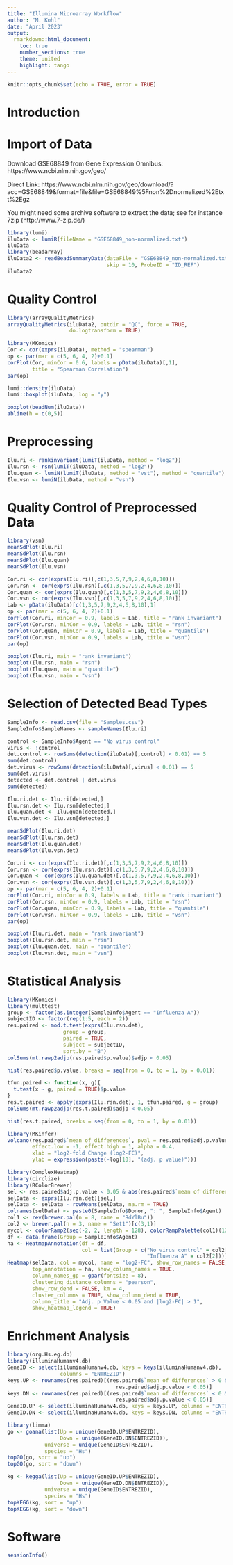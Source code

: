 ```yaml
---
title: "Illumina Microarray Workflow"
author: "M. Kohl"
date: "April 2023"
output:
  rmarkdown::html_document:
    toc: true
    number_sections: true
    theme: united
    highlight: tango
---
```


```r
knitr::opts_chunk$set(echo = TRUE, error = TRUE)
```


# Introduction


# Import of Data

Download GSE68849 from Gene Expression Omnibus:
https://www.ncbi.nlm.nih.gov/geo/

Direct Link:
https://www.ncbi.nlm.nih.gov/geo/download/?acc=GSE68849&format=file&file=GSE68849%5Fnon%2Dnormalized%2Etxt%2Egz

You might need some archive software to extract the data; see for instance
7zip (http://www.7-zip.de/)


```r
library(lumi)
iluData <- lumiR(fileName = "GSE68849_non-normalized.txt")
iluData
library(beadarray)
iluData2 <- readBeadSummaryData(dataFile = "GSE68849_non-normalized.txt", 
                                skip = 10, ProbeID = "ID_REF")
iluData2
```


# Quality Control

```r
library(arrayQualityMetrics)
arrayQualityMetrics(iluData2, outdir = "QC", force = TRUE,
                    do.logtransform = TRUE)
```


```r
library(MKomics)
Cor <- cor(exprs(iluData), method = "spearman")
op <- par(mar = c(5, 6, 4, 2)+0.1)
corPlot(Cor, minCor = 0.6, labels = pData(iluData)[,1], 
        title = "Spearman Correlation")
par(op)
```


```r
lumi::density(iluData)
lumi::boxplot(iluData, log = "y")
```


```r
boxplot(beadNum(iluData))
abline(h = c(0,5))
```


# Preprocessing

```r
Ilu.ri <- rankinvariant(lumiT(iluData, method = "log2"))
Ilu.rsn <- rsn(lumiT(iluData, method = "log2"))
Ilu.quan <- lumiN(lumiT(iluData, method = "vst"), method = "quantile")
Ilu.vsn <- lumiN(iluData, method = "vsn")
```


# Quality Control of Preprocessed Data

```r
library(vsn)
meanSdPlot(Ilu.ri)
meanSdPlot(Ilu.rsn)
meanSdPlot(Ilu.quan)
meanSdPlot(Ilu.vsn)
```


```r
Cor.ri <- cor(exprs(Ilu.ri)[,c(1,3,5,7,9,2,4,6,8,10)])
Cor.rsn <- cor(exprs(Ilu.rsn)[,c(1,3,5,7,9,2,4,6,8,10)])
Cor.quan <- cor(exprs(Ilu.quan)[,c(1,3,5,7,9,2,4,6,8,10)])
Cor.vsn <- cor(exprs(Ilu.vsn)[,c(1,3,5,7,9,2,4,6,8,10)])
Lab <- pData(iluData)[c(1,3,5,7,9,2,4,6,8,10),1]
op <- par(mar = c(5, 6, 4, 2)+0.1)
corPlot(Cor.ri, minCor = 0.9, labels = Lab, title = "rank invariant")
corPlot(Cor.rsn, minCor = 0.9, labels = Lab, title = "rsn")
corPlot(Cor.quan, minCor = 0.9, labels = Lab, title = "quantile")
corPlot(Cor.vsn, minCor = 0.9, labels = Lab, title = "vsn")
par(op)
```


```r
boxplot(Ilu.ri, main = "rank invariant")
boxplot(Ilu.rsn, main = "rsn")
boxplot(Ilu.quan, main = "quantile")
boxplot(Ilu.vsn, main = "vsn")
```


# Selection of Detected Bead Types

```r
SampleInfo <- read.csv(file = "Samples.csv")
SampleInfo$SampleNames <- sampleNames(Ilu.ri)
```


```r
control <- SampleInfo$Agent == "No virus control"
virus <- !control
det.control <- rowSums(detection(iluData)[,control] < 0.01) == 5
sum(det.control)
det.virus <- rowSums(detection(iluData)[,virus] < 0.01) == 5
sum(det.virus)
detected <- det.control | det.virus
sum(detected)
```


```r
Ilu.ri.det <- Ilu.ri[detected,]
Ilu.rsn.det <- Ilu.rsn[detected,]
Ilu.quan.det <- Ilu.quan[detected,]
Ilu.vsn.det <- Ilu.vsn[detected,]
```

```r
meanSdPlot(Ilu.ri.det)
meanSdPlot(Ilu.rsn.det)
meanSdPlot(Ilu.quan.det)
meanSdPlot(Ilu.vsn.det)
```


```r
Cor.ri <- cor(exprs(Ilu.ri.det)[,c(1,3,5,7,9,2,4,6,8,10)])
Cor.rsn <- cor(exprs(Ilu.rsn.det)[,c(1,3,5,7,9,2,4,6,8,10)])
Cor.quan <- cor(exprs(Ilu.quan.det)[,c(1,3,5,7,9,2,4,6,8,10)])
Cor.vsn <- cor(exprs(Ilu.vsn.det)[,c(1,3,5,7,9,2,4,6,8,10)])
op <- par(mar = c(5, 6, 4, 2)+0.1)
corPlot(Cor.ri, minCor = 0.9, labels = Lab, title = "rank invariant")
corPlot(Cor.rsn, minCor = 0.9, labels = Lab, title = "rsn")
corPlot(Cor.quan, minCor = 0.9, labels = Lab, title = "quantile")
corPlot(Cor.vsn, minCor = 0.9, labels = Lab, title = "vsn")
par(op)
```


```r
boxplot(Ilu.ri.det, main = "rank invariant")
boxplot(Ilu.rsn.det, main = "rsn")
boxplot(Ilu.quan.det, main = "quantile")
boxplot(Ilu.vsn.det, main = "vsn")
```


# Statistical Analysis

```r
library(MKomics)
library(multtest)
group <- factor(as.integer(SampleInfo$Agent == "Influenza A"))
subjectID <- factor(rep(1:5, each = 2))
res.paired <- mod.t.test(exprs(Ilu.rsn.det),
                  group = group, 
                  paired = TRUE,
                  subject = subjectID,
                  sort.by = "B")
colSums(mt.rawp2adjp(res.paired$p.value)$adjp < 0.05)
```


```r
hist(res.paired$p.value, breaks = seq(from = 0, to = 1, by = 0.01))
```


```r
tfun.paired <- function(x, g){
  t.test(x ~ g, paired = TRUE)$p.value
}
res.t.paired <- apply(exprs(Ilu.rsn.det), 1, tfun.paired, g = group)
colSums(mt.rawp2adjp(res.t.paired)$adjp < 0.05)
```


```r
hist(res.t.paired, breaks = seq(from = 0, to = 1, by = 0.01))
```


```r
library(MKinfer)
volcano(res.paired$`mean of differences`, pval = res.paired$adj.p.value, 
        effect.low = -1, effect.high = 1, alpha = 0.4,
        xlab = "log2-fold Change (log2-FC)", 
        ylab = expression(paste(-log[10], "(adj. p value)")))
```


```r
library(ComplexHeatmap)
library(circlize)
library(RColorBrewer)
sel <- res.paired$adj.p.value < 0.05 & abs(res.paired$`mean of differences`) > 1
selData <- exprs(Ilu.rsn.det)[sel,]
selData <- selData - rowMeans(selData, na.rm = TRUE)
colnames(selData) <- paste0(SampleInfo$Donor, ": ", SampleInfo$Agent)
col1 <- rev(brewer.pal(n = 8, name = "RdYlBu"))
col2 <- brewer.pal(n = 3, name = "Set1")[c(3,1)]
mycol <- colorRamp2(seq(-2, 2, length = 128), colorRampPalette(col1)(128))
df <- data.frame(Group = SampleInfo$Agent)
ha <- HeatmapAnnotation(df = df,
                        col = list(Group = c("No virus control" = col2[1],
                                             "Influenza A" = col2[2])))
Heatmap(selData, col = mycol, name = "log2-FC", show_row_names = FALSE,
        top_annotation = ha, show_column_names = TRUE,
        column_names_gp = gpar(fontsize = 8),
        clustering_distance_columns = "pearson",
        show_row_dend = FALSE, km = 4,
        cluster_columns = TRUE, show_column_dend = TRUE,
        column_title = "Adj. p Value < 0.05 and |log2-FC| > 1",
        show_heatmap_legend = TRUE)
```


# Enrichment Analysis

```r
library(org.Hs.eg.db)
library(illuminaHumanv4.db)
GeneID <- select(illuminaHumanv4.db, keys = keys(illuminaHumanv4.db), 
                 columns = "ENTREZID")
keys.UP <- rownames(res.paired)[(res.paired$`mean of differences` > 0 & 
                                   res.paired$adj.p.value < 0.05)]
keys.DN <- rownames(res.paired)[(res.paired$`mean of differences` < 0 & 
                                   res.paired$adj.p.value < 0.05)]
GeneID.UP <- select(illuminaHumanv4.db, keys = keys.UP, columns = "ENTREZID")
GeneID.DN <- select(illuminaHumanv4.db, keys = keys.DN, columns = "ENTREZID")
```


```r
library(limma)
go <- goana(list(Up = unique(GeneID.UP$ENTREZID), 
                 Down = unique(GeneID.DN$ENTREZID)), 
            universe = unique(GeneID$ENTREZID), 
            species = "Hs")
topGO(go, sort = "up")
topGO(go, sort = "down")
```


```r
kg <- kegga(list(Up = unique(GeneID.UP$ENTREZID), 
                 Down = unique(GeneID.DN$ENTREZID)), 
            universe = unique(GeneID$ENTREZID), 
            species = "Hs")
topKEGG(kg, sort = "up")
topKEGG(kg, sort = "down")
```


# Software

```r
sessionInfo()
```
